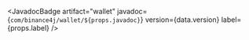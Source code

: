 
<JavadocBadge
  artifact="wallet"
  javadoc={`com/binance4j/wallet/${props.javadoc}`}
  version={data.version}
  label={props.label}
/>
